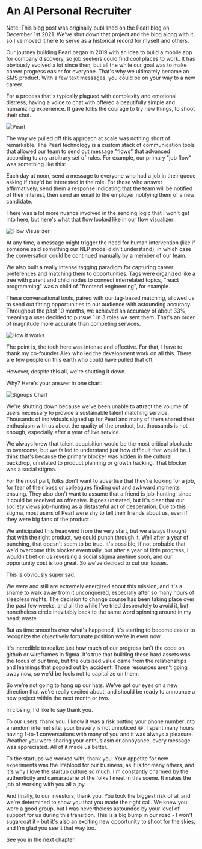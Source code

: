 # An AI Personal Recruiter

Note: This blog post was originally published on the Pearl blog on December 1st 2021. We've shut down that project and the blog along with it, so I've moved it here to serve as a historical record for myself and others.

Our journey building Pearl began in 2019 with an idea to build a mobile app for company discovery, so job seekers could find cool places to work. It has obviously evolved a lot since then, but all the while our goal was to make career progress easier for everyone. That's why we ultimately became an SMS product. With a few text messages, you could be on your way to a new career.

For a process that's typically plagued with complexity and emotional distress, having a voice to chat with offered a beautifully simple and humanizing experience. It gave folks the courage to try new things, to shoot their shot.

![Pearl](/pearl/thumbnail.png)

The way we pulled off this approach at scale was nothing short of remarkable. The Pearl technology is a custom stack of communication tools that allowed our team to send out message "flows" that advanced according to any arbitrary set of rules. For example, our primary "job flow" was something like this:

Each day at noon, send a message to everyone who had a job in their queue asking if they'd be interested in the role. For those who answer affirmatively, send them a response indicating that the team will be notified of their interest, then send an email to the employer notifying them of a new candidate.

There was a lot more nuance involved in the sending logic that I won't get into here, but here's what that flow looked like in our flow visualizer:

![Flow Visualizer](/pearl/flow.png)

At any time, a message might trigger the need for human intervention (like if someone said something our NLP model didn't understand), in which case the conversation could be continued manually by a member of our team.

We also built a really intense tagging paradigm for capturing career preferences and matching them to opportunities. Tags were organized like a tree with parent and child nodes to connect interrelated topics, "react programming" was a child of "frontend engineering", for example.

These conversational tools, paired with our tag-based matching, allowed us to send out fitting opportunities to our audience with astounding accuracy. Throughout the past 10 months, we achieved an accuracy of about 33%, meaning a user decided to pursue 1 in 3 roles we sent them. That's an order of magnitude more accurate than competing services.

![How it works](/pearl/how-it-works.png)

The point is, the tech here was intense and effective. For that, I have to thank my co-founder Alex who led the development work on all this. There are few people on this earth who could have pulled that off.

However, despite this all, we're shutting it down.

Why? Here's your answer in one chart:

![Signups Chart](/pearl/signups.png)

We're shutting down because we've been unable to attract the volume of users necessary to provide a sustainable talent matching service. Thousands of individuals signed up for Pearl and many of them shared their enthusiasm with us about the quality of the product, but thousands is not enough, especially after a year of live service.

We always knew that talent acquisition would be the most critical blockade to overcome, but we failed to understand just how difficult that would be. I think that's because the primary blocker was hidden in the cultural backdrop, unrelated to product planning or growth hacking. That blocker was a social stigma.

For the most part, folks don't want to advertise that they're looking for a job, for fear of their boss or colleagues finding out and awkward moments ensuing. They also don't want to assume that a friend is job-hunting, since it could be received as offensive. It goes unstated, but it's clear that our society views job-hunting as a distasteful act of desperation. Due to this stigma, most users of Pearl were shy to tell their friends about us, even if they were big fans of the product.

We anticipated this headwind from the very start, but we always thought that with the right product, we could punch through it. Well after a year of punching, that doesn't seem to be true. It's possible, if not probable that we'd overcome this blocker eventually, but after a year of little progress, I wouldn't bet on us reversing a social stigma anytime soon, and our opportunity cost is too great. So we've decided to cut our losses.

This is obviously super sad.

We were and still are extremely energized about this mission, and it's a shame to walk away from it unconquered, especially after so many hours of sleepless nights. The decision to change course has been taking place over the past few weeks, and all the while I've tried desperately to avoid it, but nonetheless circle inevitably back to the same word spinning around in my head: waste.

But as time smooths over what's happened, it's starting to become easier to recognize the objectively fortunate position we're in even now.

It's incredible to realize just how much of our progress isn't the code on github or wireframes in figma. It's true that building these hard assets was the focus of our time, but the outsized value came from the relationships and learnings that popped out by accident. Those resources aren't going away now, so we'd be fools not to capitalize on them.

So we're not going to hang up our hats. We've got our eyes on a new direction that we're really excited about, and should be ready to announce a new project within the next month or two.

In closing, I'd like to say thank you.

To our users, thank you. I know it was a risk putting your phone number into a random internet site, your bravery is not unnoticed 😆. I spent many hours having 1-to-1 conversations with many of you and it was always a pleasure. Weather you were sharing your enthusiasm or annoyance, every message was appreciated. All of it made us better.

To the startups we worked with, thank you. Your appetite for new experiments was the lifeblood for our business, as it is for many others, and it's why I love the startup culture so much. I'm constantly charmed by the authenticity and camaraderie of the folks I meet in this scene. It makes the job of working with you all a joy.

And finally, to our investors, thank you. You took the biggest risk of all and we're determined to show you that you made the right call. We knew you were a good group, but I was nevertheless astounded by your level of support for us during this transition. This is a big bump in our road - I won't sugarcoat it - but it's also an exciting new opportunity to shoot for the skies, and I'm glad you see it that way too.

See you in the next chapter.